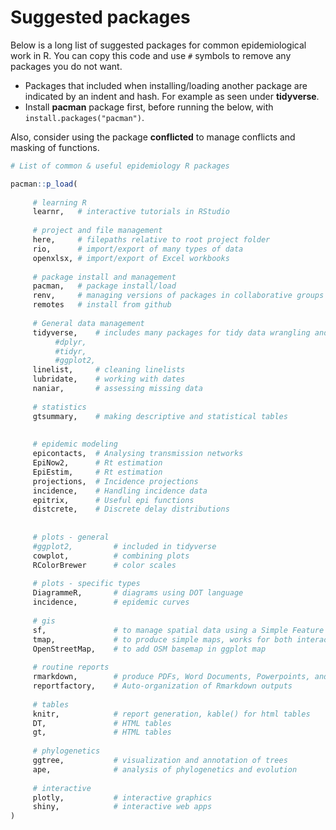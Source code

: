 # Suggested packages

Below is a long list of suggested packages for common epidemiological work in R. You can copy this code and use `#` symbols to remove any packages you do not want.  

* Packages that included when installing/loading another package are indicated by an indent and hash. For example as seen under **tidyverse**.  
* Install **pacman** package first, before running the below, with `install.packages("pacman")`.  

Also, consider using the package **conflicted** to manage conflicts and masking of functions.  


```r

# List of common & useful epidemiology R packages  

pacman::p_load(
     
     # learning R
     learnr,   # interactive tutorials in RStudio
        
     # project and file management
     here,     # filepaths relative to root project folder
     rio,      # import/export of many types of data
     openxlsx, # import/export of Excel workbooks 
     
     # package install and management
     pacman,   # package install/load
     renv,     # managing versions of packages in collaborative groups
     remotes   # install from github
     
     # General data management
     tidyverse,    # includes many packages for tidy data wrangling and presentation
          #dplyr,
          #tidyr,
          #ggplot2,
     linelist,     # cleaning linelists
     lubridate,    # working with dates
     naniar,       # assessing missing data
     
     # statistics  
     gtsummary,    # making descriptive and statistical tables
     
     
     # epidemic modeling
     epicontacts,  # Analysing transmission networks
     EpiNow2,      # Rt estimation
     EpiEstim,     # Rt estimation
     projections,  # Incidence projections
     incidence,    # Handling incidence data
     epitrix,      # Useful epi functions
     distcrete,    # Discrete delay distributions
     
     
     # plots - general
     #ggplot2,         # included in tidyverse
     cowplot,          # combining plots
     RColorBrewer      # color scales
     
     # plots - specific types
     DiagrammeR,       # diagrams using DOT language
     incidence,        # epidemic curves
     
     # gis
     sf,               # to manage spatial data using a Simple Feature format
     tmap,             # to produce simple maps, works for both interactive and static maps
     OpenStreetMap,    # to add OSM basemap in ggplot map
     
     # routine reports  
     rmarkdown,        # produce PDFs, Word Documents, Powerpoints, and HTML files
     reportfactory,    # Auto-organization of Rmarkdown outputs
     
     # tables
     knitr,            # report generation, kable() for html tables
     DT,               # HTML tables
     gt,               # HTML tables
     
     # phylogenetics  
     ggtree,           # visualization and annotation of trees
     ape,              # analysis of phylogenetics and evolution
     
     # interactive
     plotly,           # interactive graphics
     shiny,            # interactive web apps  
)


```